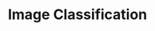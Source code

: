 ---
title: 'Image Classification'
openapi: 'POST https://api.woolball.xyz/v1/image-classification'
---